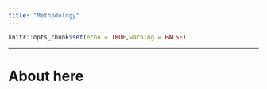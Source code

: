 ```yaml
---
title: "Methodology"
---
```


```r
knitr::opts_chunk$set(echo = TRUE,warning = FALSE)
```

***

# About here


